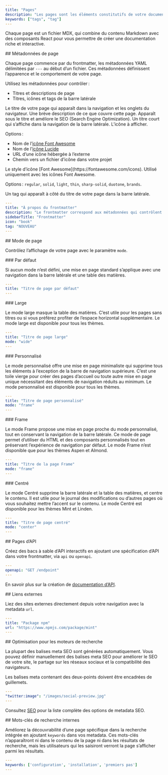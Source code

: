 ```yaml
---
title: "Pages"
description: "Les pages sont les éléments constitutifs de votre documentation"
keywords: ["tags", "tag"]
---
```


Chaque page est un fichier MDX, qui combine du contenu Markdown avec des composants React pour vous permettre de créer une documentation riche et interactive.

<div id="page-metadata">
  ## Métadonnées de page
</div>

Chaque page commence par du frontmatter, les métadonnées YAML délimitées par `---` au début d’un fichier. Ces métadonnées définissent l’apparence et le comportement de votre page.

Utilisez les métadonnées pour contrôler :

* Titres et descriptions de page
* Titres, icônes et tags de la barre latérale

<ResponseField name="title" type="string" required>
  Le titre de votre page qui apparaît dans la navigation et les onglets du navigateur.
</ResponseField>

<ResponseField name="description" type="string">
  Une brève description de ce que couvre cette page. Apparaît sous le titre et améliore le SEO (Search Engine Optimization).
</ResponseField>

<ResponseField name="sidebarTitle" type="string">
  Un titre court qui s’affiche dans la navigation de la barre latérale.
</ResponseField>

<ResponseField name="icon" type="string">
  L’icône à afficher.

  Options :

  * Nom de l’[icône Font Awesome](https://fontawesome.com/icons)
  * Nom de l’[icône Lucide](https://lucide.dev/icons)
  * URL d’une icône hébergée à l’externe
  * Chemin vers un fichier d’icône dans votre projet
</ResponseField>

<ResponseField name="iconType" type="string">
  Le style d’icône [Font Awesome](https://fontawesome.com/icons). Utilisé uniquement avec les icônes Font Awesome.

  Options : `regular`, `solid`, `light`, `thin`, `sharp-solid`, `duotone`, `brands`.
</ResponseField>

<ResponseField name="tag" type="string">
  Un tag qui apparaît à côté du titre de votre page dans la barre latérale.
</ResponseField>

```yaml Example YAML frontmatter wrap
---
title: "À propos du frontmatter"
description: "Le frontmatter correspond aux métadonnées qui contrôlent l'apparence et le comportement de votre page"
sidebarTitle: "Frontmatter"
icon: "book"
tag: "NOUVEAU"
---
```

<div id="page-mode">
  ## Mode de page
</div>

Contrôlez l’affichage de votre page avec le paramètre `mode`.

<div id="default">
  ### Par défaut
</div>

Si aucun mode n’est défini, une mise en page standard s’applique avec une navigation dans la barre latérale et une table des matières.

```yaml
---
title: "Titre de page par défaut"
---
```

<div id="wide">
  ### Large
</div>

Le mode large masque la table des matières. C’est utile pour les pages sans titres ou si vous préférez profiter de l’espace horizontal supplémentaire. Le mode large est disponible pour tous les thèmes.

```yaml
---
title: "Titre de page large"
mode: "wide"
---
```

<div id="custom">
  ### Personnalisé
</div>

Le mode personnalisé offre une mise en page minimaliste qui supprime tous les éléments à l’exception de la barre de navigation supérieure. C’est une toile vierge pour créer des pages d’accueil ou toute autre mise en page unique nécessitant des éléments de navigation réduits au minimum. Le mode personnalisé est disponible pour tous les thèmes.

```yaml
---
title: "Titre de page personnalisé"
mode: "frame"
---
```

<div id="frame">
  ### Frame
</div>

Le mode Frame propose une mise en page proche du mode personnalisé, tout en conservant la navigation de la barre latérale. Ce mode de page permet d’utiliser du HTML et des composants personnalisés tout en préservant l’expérience de navigation par défaut. Le mode Frame n’est disponible que pour les thèmes Aspen et Almond.

```yaml
---
title: "Titre de la page Frame"
mode: "frame"
---
```

<div id="center">
  ### Centré
</div>

Le mode Centré supprime la barre latérale et la table des matières, et centre le contenu. Il est utile pour le journal des modifications ou d’autres pages où vous souhaitez mettre l’accent sur le contenu. Le mode Centré est disponible pour les thèmes Mint et Linden.

```yaml
---
title: "Titre de page centré"
mode: "center"
---
```

<div id="api-pages">
  ## Pages d’API
</div>

Créez des bacs à sable d’API interactifs en ajoutant une spécification d’API dans votre frontmatter, via `api` ou `openapi`.

```yaml
---
openapi: "GET /endpoint"
---
```

En savoir plus sur la création de [documentation d’API](/fr/api-playground/overview).

<div id="external-links">
  ## Liens externes
</div>

Liez des sites externes directement depuis votre navigation avec la metadata `url`.

```yaml
---
title: "Package npm"
url: "https://www.npmjs.com/package/mint"
---
```

<div id="search-engine-optimization">
  ## Optimisation pour les moteurs de recherche
</div>

La plupart des balises meta SEO sont générées automatiquement. Vous pouvez définir manuellement des balises meta SEO pour améliorer le SEO de votre site, le partage sur les réseaux sociaux et la compatibilité des navigateurs.

<Note>
  Les balises meta contenant des deux-points doivent être encadrées de guillemets.
</Note>

```yaml
---
"twitter:image": "/images/social-preview.jpg"
---
```

Consultez [SEO](/fr/optimize/seo) pour la liste complète des options de metadata SEO.

<div id="internal-search-keywords">
  ## Mots-clés de recherche internes
</div>

Améliorez la découvrabilité d’une page spécifique dans la recherche intégrée en ajoutant `keywords` dans vos metadata. Ces mots-clés n’apparaîtront ni dans le contenu de la page ni dans les résultats de recherche, mais les utilisateurs qui les saisiront verront la page s’afficher parmi les résultats.

```yaml
---
keywords: ['configuration', 'installation', 'premiers pas']
---
```
